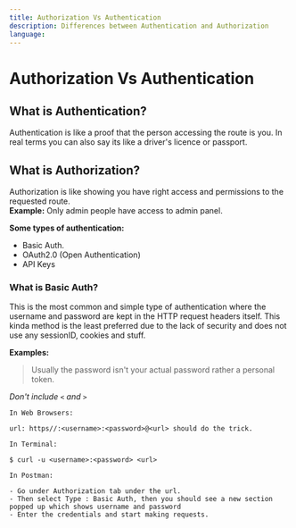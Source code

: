 ```yaml
---
title: Authorization Vs Authentication
description: Differences between Authentication and Authorization
language: 
---
```


# Authorization Vs Authentication

## What is Authentication? 

Authentication is like a proof that the person accessing the route is you. In real terms you can also say 
its like a driver's licence or passport. 

## What is Authorization?

Authorization is like showing you have right access and permissions to the requested route. <br/>
**Example:** Only admin people have access to admin panel.


**Some types of authentication:** 

- Basic Auth.
- OAuth2.0 (Open Authentication)
- API Keys

### What is Basic Auth? 

This is the most common and simple type of authentication where the username and password are kept in the HTTP request headers itself.
This kinda method is the least preferred due to the lack of security and does not use any sessionID, cookies and stuff.

**Examples:**

> Usually the password isn't your actual password rather a personal token.
<p></P>

*Don't include `<` and `>`*

```
In Web Browsers:

url: https//:<username>:<password>@<url> should do the trick.
```

<p></p>

```
In Terminal:

$ curl -u <username>:<password> <url>
```

<p></p>

```
In Postman: 

- Go under Authorization tab under the url.
- Then select Type : Basic Auth, then you should see a new section popped up which shows username and password
- Enter the credentials and start making requests.

```
